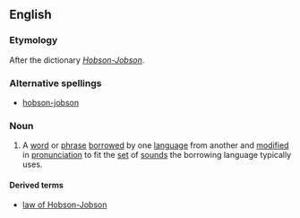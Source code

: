 {{wikipedia}}
==English==

===Etymology===
After the dictionary [[w:Hobson-Jobson|''Hobson-Jobson'']].
{{rfv}}

===Alternative spellings===
* [[hobson-jobson]]

===Noun===
{{en-noun|s}}

# A [[word]] or [[phrase]] [[borrow]]ed by one [[language]] from another and [[modify|modified]] in [[pronunciation]] to fit the [[set]] of [[sound]]s the borrowing language typically uses.

====Derived terms====
* [[law of Hobson-Jobson]]